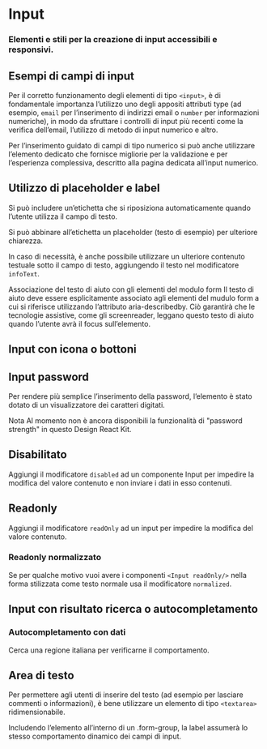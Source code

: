 

<Meta title="Documentazione/Form/Input"  />

# Input
### Elementi e stili per la creazione di input accessibili e responsivi.

## Esempi di campi di input

Per il corretto funzionamento degli elementi di tipo `<input>`, è di fondamentale importanza l’utilizzo uno degli appositi attributi type (ad esempio, `email` per l’inserimento di indirizzi email o `number` per informazioni numeriche), in modo da sfruttare i controlli di input più recenti come la verifica dell’email, l’utilizzo di metodo di input numerico e altro.

Per l’inserimento guidato di campi di tipo numerico si può anche utilizzare l’elemento dedicato che fornisce migliorie per la validazione e per l’esperienza complessiva, descritto alla pagina dedicata all’input numerico.

<Canvas>
    <Story id="componenti-form-input--esempi-di-campi-di-input"/>
</Canvas>

## Utilizzo di placeholder e label

Si può includere un’etichetta che si riposiziona automaticamente quando l’utente utilizza il campo di testo.

Si può abbinare all’etichetta un placeholder (testo di esempio) per ulteriore chiarezza.

In caso di necessità, è anche possibile utilizzare un ulteriore contenuto testuale sotto il campo di testo, aggiungendo il testo nel modificatore `infoText`.

<div className="docs">
    <Callout color="warning" >
        <CalloutTitle>Associazione del testo di aiuto con gli elementi del modulo form</CalloutTitle>
        <CalloutText>
            Il testo di aiuto deve essere esplicitamente associato agli elementi del mudulo form a cui si riferisce utilizzando l’attributo aria-describedby. Ciò garantirà che le tecnologie assistive, come gli screenreader, leggano questo testo di aiuto quando l’utente avrà il focus sull’elemento.
        </CalloutText>
    </Callout>
</div>

<Canvas>
    <Story id="componenti-form-input--utilizzo-di-placeholder-e-label" />
</Canvas>

## Input con icona o bottoni

<Canvas>
    <Story id="componenti-form-input--input-con-icona-o-bottoni" />
</Canvas>

## Input password

Per rendere più semplice l’inserimento della password, l’elemento è stato dotato di un visualizzatore dei caratteri digitati.

<Canvas>
    <Story id="componenti-form-input--input-password" />
</Canvas>

<div className="docs">
    <Callout color="warning" >
        <CalloutTitle>Nota</CalloutTitle>
        <CalloutText>
            Al momento non è ancora disponibili la funzionalità di "password strength" in questo Design React Kit.
        </CalloutText>
    </Callout>
</div>

## Disabilitato

Aggiungi il modificatore `disabled` ad un componente Input per impedire la modifica del valore contenuto e non inviare i dati in esso contenuti.

<Canvas>
    <Story id="componenti-form-input--disabilitato" />
</Canvas>

## Readonly

Aggiungi il modificatore `readOnly` ad un input per impedire la modifica del valore contenuto.

<Canvas>
    <Story id="componenti-form-input--readonly" />
</Canvas>

### Readonly normalizzato

Se per qualche motivo vuoi avere i componenti `<Input readOnly/>` nella forma stilizzata come testo normale usa il modificatore `normalized`.

<Canvas>
    <Story id="componenti-form-input--readonly-normalizzato" />
</Canvas>

## Input con risultato ricerca o autocompletamento

### Autocompletamento con dati

Cerca una regione italiana per verificarne il comportamento.

<Canvas>
    <Story id="componenti-form-input--input-autocomplete-con-dati" />
</Canvas>

## Area di testo

Per permettere agli utenti di inserire del testo (ad esempio per lasciare commenti o informazioni), è bene utilizzare un elemento di tipo `<textarea>` ridimensionabile.

Includendo l’elemento all’interno di un .form-group, la label assumerà lo stesso comportamento dinamico dei campi di input.

<Canvas>
    <Story id="componenti-form-input--area-di-testo" />
</Canvas>

<Canvas>
    <Story id="componenti-form-input--area-di-testo-con-segnaposto" />
</Canvas>